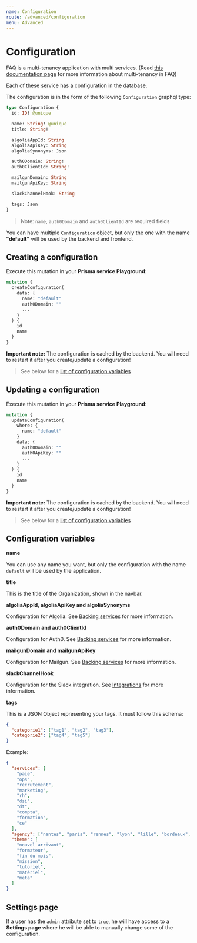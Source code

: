 ```yaml
---
name: Configuration
route: /advanced/configuration
menu: Advanced
---
```


# Configuration

FAQ is a multi-tenancy application with multi services. (Read [this documentation page](/advanced/multi-tenancy) for more information about multi-tenancy in FAQ)

Each of these service has a configuration in the database.

The configuration is in the form of the following `Configuration` graphql type:

```graphql
type Configuration {
  id: ID! @unique

  name: String! @unique
  title: String!

  algoliaAppId: String
  algoliaApiKey: String
  algoliaSynonyms: Json

  auth0Domain: String!
  auth0ClientId: String!

  mailgunDomain: String
  mailgunApiKey: String

  slackChannelHook: String

  tags: Json
}
```

> Note: `name`, `auth0Domain` and `auth0ClientId` are required fields

You can have multiple `Configuration` object, but only the one with the name **"default"** will be used by the backend and frontend.

## Creating a configuration

Execute this mutation in your **Prisma service Playground**:

```graphql
mutation {
  createConfiguration(
    data: {
      name: "default"
      auth0Domain: ""
      ...
    }
  ) {
    id
    name
  }
}
```

**Important note:** The configuration is cached by the backend. You will need to restart it after you create/update a configuration!

> See below for a [list of configuration variables](#configuration-variables)

## Updating a configuration

Execute this mutation in your **Prisma service Playground**:

```graphql
mutation {
  updateConfiguration(
    where: {
      name: "default"
    }
    data: {
      auth0Domain: ""
      auth0ApiKey: ""
      ...
    }
  ) {
    id
    name
  }
}
```

**Important note:** The configuration is cached by the backend. You will need to restart it after you create/update a configuration!

> See below for a [list of configuration variables](#configuration-variables)

## Configuration variables

**name**

You can use any name you want, but only the configuration with the name `default` will be used by the application.

**title**

This is the title of the Organization, shown in the navbar.

**algoliaAppId, algoliaApiKey and algoliaSynonyms**

Configuration for Algolia. See [Backing services](/advanced/backing-services) for more information.

**auth0Domain and auth0ClientId**

Configuration for Auth0. See [Backing services](/advanced/backing-services) for more information.

**mailgunDomain and mailgunApiKey**

Configuration for Mailgun. See [Backing services](/advanced/backing-services) for more information.

**slackChannelHook**

Configuration for the Slack integration. See [Integrations](/advanced/integrations) for more information.

**tags**

This is a JSON Object representing your tags. It must follow this schema:

```json
{
  "categorie1": ["tag1", "tag2", "tag3"],
  "categorie2": ["tag4", "tag5"]
}
```

Example:

```json
{
  "services": [
    "paie",
    "ops",
    "recrutement",
    "marketing",
    "rh",
    "dsi",
    "dt",
    "compta",
    "formation",
    "ce"
  ],
  "agency": ["nantes", "paris", "rennes", "lyon", "lille", "bordeaux", "singapour", "montréal"],
  "theme": [
    "nouvel arrivant",
    "formateur",
    "fin du mois",
    "mission",
    "tutoriel",
    "matériel",
    "meta"
  ]
}
```

## Settings page

If a user has the `admin` attribute set to `true`, he will have access to a **Settings page** where he will be able to manually change some of the configuration.
